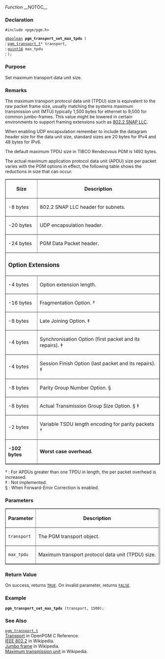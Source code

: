 ''Function''
__NOTOC__
=== Declaration ===
<tt>#include <pgm/pgm.h></tt>

<tt>[http://library.gnome.org/devel/glib/stable/glib-Basic-Types.html#gboolean gboolean] '''pgm_transport_set_max_tpdu''' (</tt><br>
: <tt>[[2/OpenPGM C Reference/pgm_transport_t|pgm_transport_t]]*     transport,</tt><br>
: <tt>[http://library.gnome.org/devel/glib/stable/glib-Basic-Types.html#guint16 guint16]                   max_tpdu</tt><br>
: <tt>);</tt>

=== Purpose ===
Set maximum transport data unit size.

=== Remarks ===
The maximum transport protocol data unit (TPDU) size is equivalent to the raw packet frame size, usually matching the systems maximum transmission unit (MTU) typically 1,500 bytes for ethernet to 9,000 for common jumbo-frames.  This value might be lowered in certain environments to support framing extensions such as [http://en.wikipedia.org/wiki/802.2 802.2 SNAP LLC].

When enabling UDP encapsulation remember to include the datagram header size for the data unit size, standard sizes are 20 bytes for IPv4 and 48 bytes for IPv6.

The default maximum TPDU size in TIBCO Rendezvous PGM is 1492 bytes.

The actual maximum application protocol data unit (APDU) size per packet varies with the PGM options in effect, the following table shows the reductions in size that can occur.


<table border="1" cellpadding="5" cellspacing="0">
<tr>
<th>Size</th>
<th>Description</th>
</tr>
<tr>
<td>-8 bytes</td>
<td>802.2 SNAP LLC header for subnets.</td>
</tr><tr>
<td>-20 bytes</td>
<td>UDP encapsulation header.</td>
</tr><tr>
<td>-24 bytes</td>
<td>PGM Data Packet header.</td>
</tr><tr>
<td colspan="2"><h3>Option Extensions</h3></td>
</tr><tr>
<td>-4 bytes</td>
<td>Option extension length.</td>
</tr><tr>
<td>-16 bytes</td>
<td>Fragmentation Option. &dagger;</td>
</tr><tr>
<td>-8 bytes</td>
<td>Late Joining Option. &Dagger;</td>
</tr><tr>
<td>-4 bytes</td>
<td>Synchronisation Option (first packet and its repairs). &Dagger;</td>
</tr><tr>
<td>-4 bytes</td>
<td>Session Finish Option (last packet and its repairs). &Dagger;</td>
</tr><tr>
<td>-8 bytes</td>
<td>Parity Group Number Option. &sect;</td>
</tr><tr>
<td>-8 bytes</td>
<td>Actual Transmission Group Size Option. &sect; &Dagger;</td>
</tr><tr>
<td>-2 bytes</td>
<td>Variable TSDU length encoding for parity packets &dagger;</td>
</tr><tr>
<td>'''-102 bytes'''</td>
<td>'''Worst case overhead.'''</td>
</tr>
</table>


; &dagger; : For APDUs greater than one TPDU in length, the per packet overhead is increased.
; &Dagger; : Not implemented.
; &sect; : When Forward-Error Correction is enabled.


=== Parameters ===
<table border="1" cellpadding="5" cellspacing="0">
<tr>
<th>Parameter</th>
<th>Description</th>
</tr>
<tr>
<td><tt>transport</tt></td>
<td>The PGM transport object.</td>
</tr><tr>
<td><tt>max_tpdu</tt></td>
<td>Maximum transport protocol data unit (TPDU) size.</td>
</tr>
</table>


=== Return Value ===
On success, returns <tt>[http://library.gnome.org/devel/glib/stable/glib-Standard-Macros.html#TRUE--CAPS TRUE]</tt>.  On invalid parameter, returns <tt>[http://library.gnome.org/devel/glib/stable/glib-Standard-Macros.html#FALSE--CAPS FALSE]</tt>.

=== Example ===

 '''pgm_transport_set_max_tpdu''' (transport, 1500);

=== See Also ===
<tt>[[2/OpenPGM C Reference/pgm_transport_t|pgm_transport_t]]</tt><br>
[[2/OpenPGM C Reference/Transport|Transport]] in OpenPGM C Reference.<br>
[http://en.wikipedia.org/wiki/802.2 IEEE 802.2] in Wikipedia.<br>
[http://en.wikipedia.org/wiki/Jumbo_frame Jumbo frame] in Wikipedia.<br>
[http://en.wikipedia.org/wiki/Maximum_transmission_unit Maximum transmission unit] in Wikipedia.
